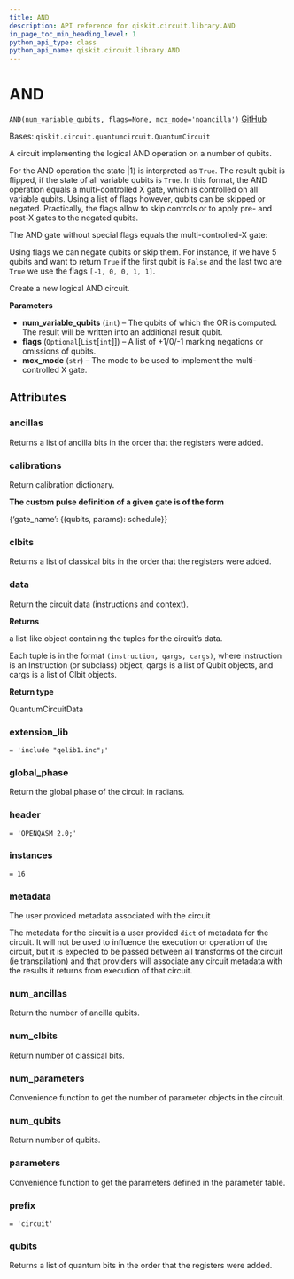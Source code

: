 ```yaml
---
title: AND
description: API reference for qiskit.circuit.library.AND
in_page_toc_min_heading_level: 1
python_api_type: class
python_api_name: qiskit.circuit.library.AND
---
```


# AND

<span id="qiskit.circuit.library.AND" />

`AND(num_variable_qubits, flags=None, mcx_mode='noancilla')` [GitHub](https://github.com/qiskit/qiskit/tree/stable/0.18/qiskit/circuit/library/boolean_logic/quantum_and.py "view source code")

Bases: `qiskit.circuit.quantumcircuit.QuantumCircuit`

A circuit implementing the logical AND operation on a number of qubits.

For the AND operation the state $|1\rangle$ is interpreted as `True`. The result qubit is flipped, if the state of all variable qubits is `True`. In this format, the AND operation equals a multi-controlled X gate, which is controlled on all variable qubits. Using a list of flags however, qubits can be skipped or negated. Practically, the flags allow to skip controls or to apply pre- and post-X gates to the negated qubits.

The AND gate without special flags equals the multi-controlled-X gate:

Using flags we can negate qubits or skip them. For instance, if we have 5 qubits and want to return `True` if the first qubit is `False` and the last two are `True` we use the flags `[-1, 0, 0, 1, 1]`.

Create a new logical AND circuit.

**Parameters**

*   **num\_variable\_qubits** (`int`) – The qubits of which the OR is computed. The result will be written into an additional result qubit.
*   **flags** (`Optional`\[`List`\[`int`]]) – A list of +1/0/-1 marking negations or omissions of qubits.
*   **mcx\_mode** (`str`) – The mode to be used to implement the multi-controlled X gate.

## Attributes

<span id="qiskit.circuit.library.AND.ancillas" />

### ancillas

Returns a list of ancilla bits in the order that the registers were added.

<span id="qiskit.circuit.library.AND.calibrations" />

### calibrations

Return calibration dictionary.

**The custom pulse definition of a given gate is of the form**

\{‘gate\_name’: \{(qubits, params): schedule}}

<span id="qiskit.circuit.library.AND.clbits" />

### clbits

Returns a list of classical bits in the order that the registers were added.

<span id="qiskit.circuit.library.AND.data" />

### data

Return the circuit data (instructions and context).

**Returns**

a list-like object containing the tuples for the circuit’s data.

Each tuple is in the format `(instruction, qargs, cargs)`, where instruction is an Instruction (or subclass) object, qargs is a list of Qubit objects, and cargs is a list of Clbit objects.

**Return type**

QuantumCircuitData

<span id="qiskit.circuit.library.AND.extension_lib" />

### extension\_lib

`= 'include "qelib1.inc";'`

<span id="qiskit.circuit.library.AND.global_phase" />

### global\_phase

Return the global phase of the circuit in radians.

<span id="qiskit.circuit.library.AND.header" />

### header

`= 'OPENQASM 2.0;'`

<span id="qiskit.circuit.library.AND.instances" />

### instances

`= 16`

<span id="qiskit.circuit.library.AND.metadata" />

### metadata

The user provided metadata associated with the circuit

The metadata for the circuit is a user provided `dict` of metadata for the circuit. It will not be used to influence the execution or operation of the circuit, but it is expected to be passed between all transforms of the circuit (ie transpilation) and that providers will associate any circuit metadata with the results it returns from execution of that circuit.

<span id="qiskit.circuit.library.AND.num_ancillas" />

### num\_ancillas

Return the number of ancilla qubits.

<span id="qiskit.circuit.library.AND.num_clbits" />

### num\_clbits

Return number of classical bits.

<span id="qiskit.circuit.library.AND.num_parameters" />

### num\_parameters

Convenience function to get the number of parameter objects in the circuit.

<span id="qiskit.circuit.library.AND.num_qubits" />

### num\_qubits

Return number of qubits.

<span id="qiskit.circuit.library.AND.parameters" />

### parameters

Convenience function to get the parameters defined in the parameter table.

<span id="qiskit.circuit.library.AND.prefix" />

### prefix

`= 'circuit'`

<span id="qiskit.circuit.library.AND.qubits" />

### qubits

Returns a list of quantum bits in the order that the registers were added.

